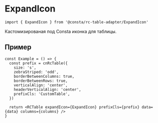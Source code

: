 
<Meta title="Utils/ExpandIcon" id="ExpandIcon" />

# ExpandIcon

```tsx
import { ExpandIcon } from '@consta/rc-table-adapter/ExpandIcon'
```

Кастомизированая под Consta иконка для таблицы.

## Пример

```tsx
const Example = () => {
  const prefix = cnRcTable({
    size: 's',
    zebraStriped: 'odd',
    borderBetweenColumns: true,
    borderBetweenRows: true,
    verticalAlign: 'center',
    headerVerticalAlign: 'center',
    prefixCls: 'CustomTable',
  })

  return <RCTable expandIcon={ExpandIcon} prefixCls={prefix} data={data} columns={columns} />
}
```

<ExpandIconExample />
